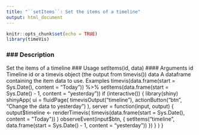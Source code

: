 ```yaml
---
title: "``setItems``: Set the items of a timeline"
output: html_document
---
```


```r
knitr::opts_chunk$set(echo = TRUE)
library(timeVis)
```


### ### Description
Set the items of a timeline
### Usage
setItems(id, data)
#### Arguments 
id Timeline id or a timevis object (the output from timevis())
data A dataframe containing the item data to use.
Examples
timevis(data.frame(start = Sys.Date(), content = "Today")) %>%
setItems(data.frame(start = Sys.Date() - 1, content = "yesterday"))
if (interactive()) {
library(shiny)
shinyApp(
ui = fluidPage(
timevisOutput("timeline"),
actionButton("btn", "Change the data to yesterday")
),
server = function(input, output) {
output$timeline <- renderTimevis(
timevis(data.frame(start = Sys.Date(), content = "Today"))
)
observeEvent(input$btn, {
setItems("timeline",
data.frame(start = Sys.Date() - 1, content = "yesterday"))
})
}
)
}
